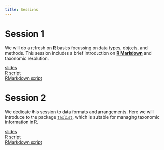 ```yaml
---
title: Sessions
---
```


# Session 1

We will do a refresh on [**R**](https://cran.r-project.org/) basics focussing on data types, objects, and
methods.
This session includes a brief introduction on [**R
Markdown**](https://rmarkdown.rstudio.com/) and taxonomic resolution.

[slides](documents/vegetation-1.pdf)\
[R script](documents/session-1.R)\
[RMarkdown script](documents/_session-1.Rmd)


# Session 2

We dedicate this session to data formats and arrangements.
Here we will introduce to the
package
[`taxlist`](https://docs.ropensci.org/taxlist/), which is suitable for
managing taxonomic information in R.

[slides](documents/vegetation-2.pdf)\
[R script](documents/session-2.R)\
[RMarkdown script](documents/_session-2.Rmd)

<!--

# Session 3

This session is about assessing environmental and taxonomic information at each
vegetation-plot observation.
Here, we will make use of some background on descriptive statistics.

[slides](documents/vegetation-3.pdf)

[script](documents/session-3.R)

# Session 4

It is time to get more advance skills on working with
[**R Markdown**](https://rmarkdown.rstudio.com/).
We will also work with aggregating information to clusters of plots.

[slides](documents/vegetation-4.pdf)

[script](documents/session-4.R)

# Session 5

We will do some hypothesis tests and multivariate statistical analysis.
To conclude this workshop, you will be asked to provide some feedback for
future events.

[slides](documents/vegetation-5.pdf)

[script](documents/session-5.R)

-->


